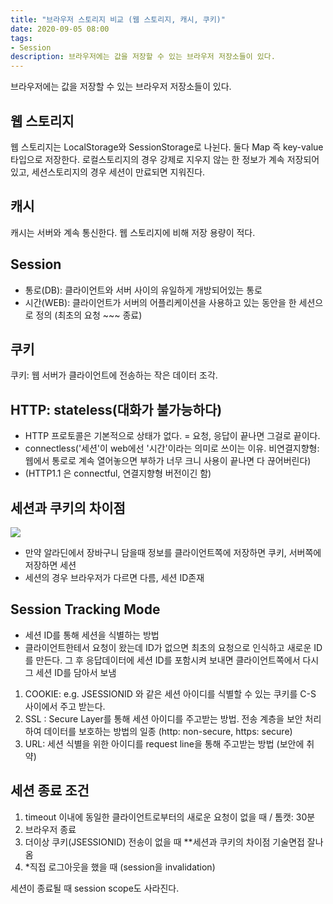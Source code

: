 ```yaml
---
title: "브라우저 스토리지 비교 (웹 스토리지, 캐시, 쿠키)"
date: 2020-09-05 08:00
tags:
- Session
description: 브라우저에는 값을 저장할 수 있는 브라우저 저장소들이 있다.
---
```


브라우저에는 값을 저장할 수 있는 브라우저 저장소들이 있다.

## 웹 스토리지

웹 스토리지는 LocalStorage와 SessionStorage로 나뉜다. 둘다 Map 즉 key-value 타입으로 저장한다.
로컬스토리지의 경우 강제로 지우지 않는 한 정보가 계속 저장되어있고, 세션스토리지의 경우 세션이 만료되면 지워진다.

## 캐시

캐시는 서버와 계속 통신한다. 웹 스토리지에 비해 저장 용량이 적다.

## Session

- 통로(DB): 클라이언트와 서버 사이의 유일하게 개방되어있는 통로
- 시간(WEB): 클라이언트가 서버의 어플리케이션을 사용하고 있는 동안을 한 세션으로 정의 (최초의 요청 ~~~ 종료)

## 쿠키

쿠키: 웹 서버가 클라이언트에 전송하는 작은 데이터 조각.

## HTTP: stateless(대화가 불가능하다)

- HTTP 프로토콜은 기본적으로 상태가 없다. = 요청, 응답이 끝나면 그걸로 끝이다.
- connectless('세션'이 web에선 '시간'이라는 의미로 쓰이는 이유. 비연결지향형:  웹에서 통로로 계속 열어놓으면 부하가 너무 크니 사용이 끝나면 다 끊어버린다)
- (HTTP1.1 은 connectful, 연결지향형 버전이긴 함)

## 세션과 쿠키의 차이점

![](https://img1.daumcdn.net/thumb/R1280x0/?scode=mtistory2&fname=https%3A%2F%2Fblog.kakaocdn.net%2Fdn%2FbtYkEb%2FbtqHXDvmJRU%2F7hM6D66xT1TjFUgvzF4L10%2Fimg.png)

- 만약 알라딘에서 장바구니 담을때 정보를 클라이언트쪽에 저장하면 쿠키, 서버쪽에 저장하면 세션
- 세션의 경우 브라우저가 다르면 다름, 세션 ID존재

## Session Tracking Mode

- 세션 ID를 통해 세션을 식별하는 방법
- 클라이언트한테서 요청이 왔는데 ID가 없으면 최초의 요청으로 인식하고 새로운 ID를 만든다. 그 후 응답데이터에 세션 ID를 포함시켜 보내면 클라이언트쪽에서 다시 그 세션 ID를 담아서 보냄

1. COOKIE: e.g. JSESSIONID 와 같은 세션 아이디를 식별할 수 있는 쿠키를 C-S 사이에서 주고 받는다.
2. SSL : Secure Layer를 통해 세션 아이디를 주고받는 방법. 전송 계층을 보안 처리하여 데이터를 보호하는 방법의 일종
(http: non-secure, https: secure)
3. URL: 세션 식별을 위한 아이디를 request line을 통해 주고받는 방법 (보안에 취약)

## 세션 종료 조건

1. timeout 이내에 동일한 클라이언트로부터의 새로운 요청이 없을 때 / 톰캣: 30분
2. 브라우저 종료
3. 더이상 쿠키(JSESSIONID) 전송이 없을 때 **세션과 쿠키의 차이점 기술면접 잘나옴
4. *직접 로그아웃을 했을 때 (session을 invalidation)

세션이 종료될 때 session scope도 사라진다.
